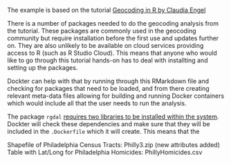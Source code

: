The example is based on the tutorial [Geocoding in R by Claudia Engel](http://www.rpubs.com/cengel248/97543])

There is a number of packages needed to do the geocoding analysis from the tutorial. 
These packages are commonly used in the geocoding community but require installation before the 
first use and updates further on. They are also unlikely to be available on cloud services providing 
access to R (such as R Studio Cloud). This means that anyone who would like to go through this 
tutorial hands-on has to deal with installting and setting up the packages.

Dockter can help with that by running through this RMarkdown file and checking for packages that 
need to be loaded, and from there creating relevant meta-data files allowing for building and 
running Docker containers which would include all that the user needs to run the analysis.

The package `rgdal` [requires two libraries to be installed within the system](https://gist.github.com/dncgst/111b74066eaea87c92cdc5211949cd1e). Dockter will check these dependencies and make sure that they will be included in the `.Dockerfile` which it will create. This means that the 

Shapefile of Philadelphia Census Tracts: Philly3.zip (new attributes added)
Table with Lat/Long for Philadelphia Homicides: PhillyHomicides.csv
